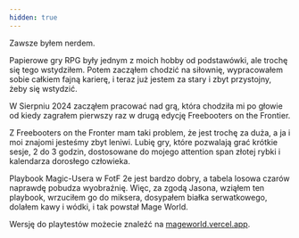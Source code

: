 ```yaml
---
hidden: true
---
```


Zawsze byłem nerdem.

Papierowe gry RPG były jednym z moich hobby od podstawówki, ale trochę się tego
wstydziłem. Potem zacząłem chodzić na siłownię, wypracowałem sobie całkiem fajną
karierę, i teraz już jestem za stary i zbyt przystojny, żeby się wstydzić.

W Sierpniu 2024 zacząłem pracować nad grą, która chodziła mi po głowie od kiedy
zagrałem pierwszy raz w drugą edycję Freebooters on the Frontier.

Z Freebooters on the Fronter mam taki problem, że jest trochę za duża, a ja i
moi znajomi jesteśmy zbyt leniwi. Lubię gry, które pozwalają grać krótkie sesje,
2 do 3 godzin, dostosowane do mojego attention span złotej rybki i kalendarza
dorosłego człowieka.

Playbook Magic-Usera w FotF 2e jest bardzo dobry, a tabela losowa czarów
naprawdę pobudza wyobraźnię. Więc, za zgodą Jasona, wziąłem ten playbook,
wrzuciłem go do miksera, dosypałem białka serwatkowego, dolałem kawy i wódki, i
tak powstał Mage World.

Wersję do playtestów możecie znaleźć na
[mageworld.vercel.app](https://mageworld.vercel.app/).
